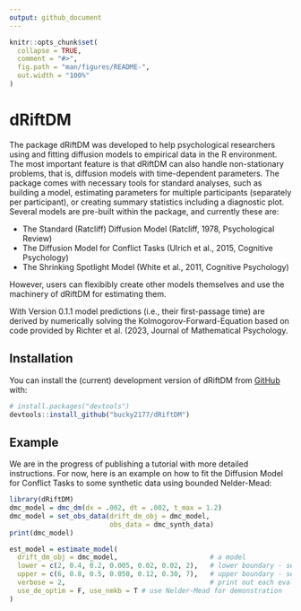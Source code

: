 ```yaml
---
output: github_document
---
```



```r
knitr::opts_chunk$set(
  collapse = TRUE,
  comment = "#>",
  fig.path = "man/figures/README-",
  out.width = "100%"
)
```

# dRiftDM

The package dRiftDM was developed to help psychological researchers using and fitting diffusion models to empirical data in the R environment. The most important feature is that dRiftDM can also handle non-stationary problems, that is, diffusion models with time-dependent parameters. The package comes with necessary tools for standard analyses, such as building a model, estimating parameters for multiple participants (separately per participant), or creating summary statistics including a diagnostic plot. Several models are pre-built within the package, and currently these are: 

- The Standard (Ratcliff) Diffusion Model (Ratcliff, 1978, Psychological Review)
- The Diffusion Model for Conflict Tasks (Ulrich et al., 2015, Cognitive Psychology)
- The Shrinking Spotlight Model  (White et al., 2011, Cognitive Psychology)

However, users can flexibibly create other models themselves and use the machinery of dRiftDM for estimating them. 

With Version 0.1.1 model predictions (i.e., their first-passage time) are derived by numerically solving the Kolmogorov-Forward-Equation based on code provided by Richter et al. (2023, Journal of Mathematical Psychology. 


## Installation

You can install the (current) development version of dRiftDM from [GitHub](https://github.com/) with:

```r
# install.packages("devtools")
devtools::install_github("bucky2177/dRiftDM")
```

## Example

We are in the progress of publishing a tutorial with more detailed instructions. For now, here is an example on how to fit the Diffusion Model for Conflict Tasks to some synthetic data using bounded Nelder-Mead:

```r
library(dRiftDM)
dmc_model = dmc_dm(dx = .002, dt = .002, t_max = 1.2)
dmc_model = set_obs_data(drift_dm_obj = dmc_model,
                         obs_data = dmc_synth_data)
print(dmc_model)
```

```r
est_model = estimate_model(
  drift_dm_obj = dmc_model,                       # a model
  lower = c(2, 0.4, 0.2, 0.005, 0.02, 0.02, 2),   # lower boundary - search space
  upper = c(6, 0.8, 0.5, 0.050, 0.12, 0.30, 7),   # upper boundary - search space
  verbose = 2,                                    # print out each evaluation
  use_de_optim = F, use_nmkb = T # use Nelder-Mead for demonstration
)
```
